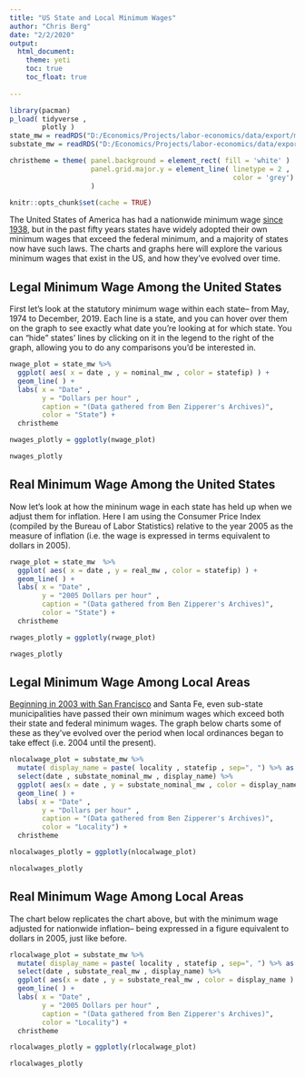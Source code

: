 ```yaml
---
title: "US State and Local Minimum Wages"
author: "Chris Berg"
date: "2/2/2020"
output: 
  html_document:
    theme: yeti
    toc: true
    toc_float: true
  
---
```



```r
library(pacman)
p_load( tidyverse , 
        plotly )
state_mw = readRDS("D:/Economics/Projects/labor-economics/data/export/mw_state.rds")
substate_mw = readRDS("D:/Economics/Projects/labor-economics/data/export/mw_substate.rds")

christheme = theme( panel.background = element_rect( fill = 'white' )  ,
                    panel.grid.major.y = element_line( linetype = 2 , 
                                                       color = 'grey')
                    )

knitr::opts_chunk$set(cache = TRUE)
```

The United States of America has had a nationwide minimum wage [since 1938](https://en.wikipedia.org/wiki/Fair_Labor_Standards_Act_of_1938), but in the past fifty years states have widely adopted their own minimum wages that exceed the federal minimum, and a majority of states now have such laws. The charts and graphs here will explore the various minimum wages that exist in the US, and how they've evolved over time. 

## Legal Minimum Wage Among the United States

First let's look at the statutory minimum wage within each state-- from May, 1974 to December, 2019. Each line is a state, and you can hover over them on the graph to see exactly what date you're looking at for which state. You can "hide" states' lines by clicking on it in the legend to the right of the graph, allowing you to do any comparisons you'd be interested in.

```r
nwage_plot = state_mw %>% 
  ggplot( aes( x = date , y = nominal_mw , color = statefip) ) +
  geom_line( ) + 
  labs( x = "Date" , 
        y = "Dollars per hour" , 
        caption = "(Data gathered from Ben Zipperer's Archives)",
        color = "State") +
  christheme

nwages_plotly = ggplotly(nwage_plot)

nwages_plotly
```

## Real Minimum Wage Among the United States

Now let's look at how the mininum wage in each state has held up when we adjust them for inflation. Here I am using the Consumer Price Index (compiled by the Bureau of Labor Statistics) relative to the year 2005 as the measure of inflation (i.e. the wage is expressed in terms equivalent to dollars in 2005).

```r
rwage_plot = state_mw  %>%
  ggplot( aes( x = date , y = real_mw , color = statefip) ) +
  geom_line( ) + 
  labs( x = "Date" , 
        y = "2005 Dollars per hour" , 
        caption = "(Data gathered from Ben Zipperer's Archives)",
        color = "State") +
  christheme

rwages_plotly = ggplotly(rwage_plot)

rwages_plotly
```


## Legal Minimum Wage Among Local Areas

[Beginning in 2003 with San Francisco](https://sfgov.org/olse/minimum-wage-ordinance-mwo) and Santa Fe, even sub-state municipalities have passed their own minimum wages which exceed both their state and federal minimum wages. The graph below charts some of these as they've evolved over the period when local ordinances began to take effect (i.e. 2004 until the present).

```r
nlocalwage_plot = substate_mw %>% 
  mutate( display_name = paste( locality , statefip , sep=", ") %>% as.factor() ) %>%
  select(date , substate_nominal_mw , display_name) %>%
  ggplot( aes(x = date , y = substate_nominal_mw , color = display_name ) )+
  geom_line( ) + 
  labs( x = "Date" , 
        y = "Dollars per hour" , 
        caption = "(Data gathered from Ben Zipperer's Archives)",
        color = "Locality") +
  christheme

nlocalwages_plotly = ggplotly(nlocalwage_plot)

nlocalwages_plotly
```

## Real Minimum Wage Among Local Areas 

The chart below replicates the chart above, but with the minimum wage adjusted for nationwide inflation-- being expressed in a figure equivalent to dollars in 2005, just like before. 

```r
rlocalwage_plot = substate_mw %>% 
  mutate( display_name = paste( locality , statefip , sep=", ") %>% as.factor() ) %>%
  select(date , substate_real_mw , display_name) %>%
  ggplot( aes(x = date , y = substate_real_mw , color = display_name ) )+
  geom_line( ) + 
  labs( x = "Date" , 
        y = "2005 Dollars per hour" , 
        caption = "(Data gathered from Ben Zipperer's Archives)",
        color = "Locality") +
  christheme

rlocalwages_plotly = ggplotly(rlocalwage_plot)

rlocalwages_plotly
```